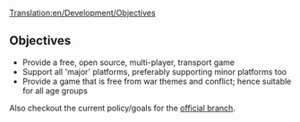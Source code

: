 [[Translation:en/Development/Objectives]]

==Objectives==
* Provide a free, open source, multi-player, transport game
* Support all 'major' platforms, preferably supporting minor platforms too
* Provide a game that is free from war themes and conflict; hence suitable for all age groups

Also checkout the current policy/goals for the [[en/Development/FAQ development#what-are-the-goals-of-the-offical-branch|official branch]].